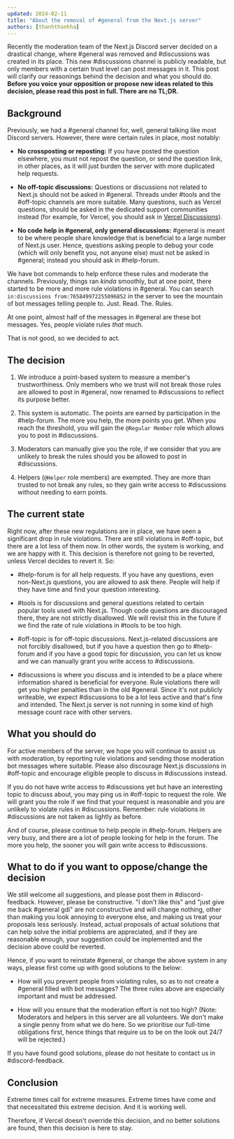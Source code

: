 ```yaml
---
updated: 2024-02-11
title: "About the removal of #general from the Next.js server"
authors: [thanhthanhha]
---
```


Recently the moderation team of the Next.js Discord server decided on a drastical change, where #general was removed and #discussions was created in its place. This new #discussions channel is publicly readable, but only members with a certain trust level can post messages in it. This post will clarify our reasonings behind the decision and what you should do. **Before you voice your opposition or propose new ideas related to this decision, please read this post in full. There are no TL;DR.**

## Background

Previously, we had a #general channel for, well, general talking like most Discord servers. However, there were certain rules in place, most notably:

- **No crossposting or reposting:** If you have posted the question elsewhere, you must not repost the question, or send the question link, in other places, as it will just burden the server with more duplicated help requests.

- **No off-topic discussions:** Questions or discussions not related to Next.js should not be asked in #general. Threads under #tools and the #off-topic channels are more suitable. Many questions, such as Vercel questions, should be asked in the dedicated support communities instead (for example, for Vercel, you should ask in [Vercel Discussions](https://github.com/orgs/vercel/discussions)).

- **No code help in #general, only general discussions:** #general is meant to be where people share knowledge that is beneficial to a large number of Next.js user. Hence, questions asking people to debug your code (which will only benefit you, not anyone else) must not be asked in #general; instead you should ask in #help-forum.

We have bot commands to help enforce these rules and moderate the channels. Previously, things ran _kinda_ smoothly, but at one point, there started to be more and more rule violations in #general. You can search `in:discussions from:765849972255096852` in the server to see the mountain of bot messages telling people to. Just. Read. The. Rules.

At one point, almost half of the messages in #general are these bot messages. Yes, people violate rules _that_ much.

That is not good, so we decided to act.

## The decision

1. We introduce a point-based system to measure a member's trustworthiness. Only members who we trust will not break those rules are allowed to post in #general, now renamed to #discussions to reflect its purpose better.

2. This system is automatic. The points are earned by participation in the #help-forum. The more you help, the more points you get. When you reach the threshold, you will gain the `@Regular Member` role which allows you to post in #discussions.

3. Moderators can manually give you the role, if we consider that you are unlikely to break the rules should you be allowed to post in #discussions.

4. Helpers (`@Helper` role members) are exempted. They are more than trusted to not break any rules, so they gain write access to #discussions without needing to earn points.

## The current state

Right now, after these new regulations are in place, we have seen a significant drop in rule violations. There are still violations in #off-topic, but there are a lot less of them now. In other words, the system is working, and we are happy with it. This decision is therefore not going to be reverted, unless Vercel decides to revert it. So:

- #help-forum is for all help requests. If you have any questions, even non-Next.js questions, you are allowed to ask there. People will help if they have time and find your question interesting.

- #tools is for discussions and general questions related to certain popular tools used with Next.js. Though code questions are discouraged there, they are not strictly disallowed. We will revisit this in the future if we find the rate of rule violations in #tools to be too high.

- #off-topic is for off-topic discussions. Next.js-related discussions are not forcibly disallowed, but if you have a question then go to #help-forum and if you have a good topic for discussion, you can let us know and we can manually grant you write access to #discussions.

- #discussions is where you discuss and is intended to be a place where information shared is beneficial for everyone. Rule violations there will get you higher penalties than in the old #general. Since it's not publicly writeable, we expect #discussions to be a lot less active and that's fine and intended. The Next.js server is not running in some kind of high message count race with other servers.

## What you should do

For active members of the server, we hope you will continue to assist us with moderation, by reporting rule violations and sending those moderation bot messages where suitable. Please also discourage Next.js discussions in #off-topic and encourage eligible people to discuss in #discussions instead.

If you do not have write access to #discussions yet but have an interesting topic to discuss about, you may ping us in #off-topic to request the role. We will grant you the role if we find that your request is reasonable and you are unlikely to violate rules in #discussions. Remember: rule violations in #discussions are not taken as lightly as before.

And of course, please continue to help people in #help-forum. Helpers are very busy, and there are a lot of people looking for help in the forum. The more you help, the sooner you will gain write access to #discussions.

## What to do if you want to oppose/change the decision

We still welcome all suggestions, and please post them in #discord-feedback. However, please be constructive. "I don't like this" and "just give me back #general gdi" are not constructive and will change nothing, other than making you look annoying to everyone else, and making us treat your proposals less seriously. Instead, actual proposals of actual solutions that can help solve the initial problems are appreciated, and if they are reasonable enough, your suggestion could be implemented and the decision above could be reverted.

Hence, if you want to reinstate #general, or change the above system in any ways, please first come up with good solutions to the below:

- How will you prevent people from violating rules, so as to not create a #general filled with bot messages? The three rules above are especially important and must be addressed.

- How will you ensure that the moderation effort is not too high? (Note: Moderators and helpers in this server are all volunteers. We don't make a single penny from what we do here. So we prioritise our full-time obligations first, hence things that require us to be on the look out 24/7 will be rejected.)

If you have found good solutions, please do not hesitate to contact us in #discord-feedback.

## Conclusion

Extreme times call for extreme measures. Extreme times have come and that necessitated this extreme decision. And it is working well.

Therefore, if Vercel doesn't override this decision, and no better solutions are found, then this decision is here to stay.
